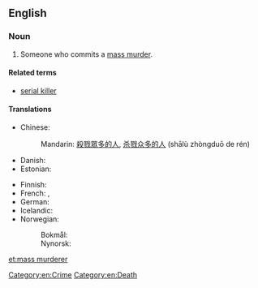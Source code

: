 ==English==
{{wikipedia|Mass murder}}

===Noun===
{{en-noun|head=[[mass]] [[murderer]]}}

# Someone who commits a [[mass murder]].

====Related terms====
* [[serial killer]]

====Translations====
{{trans-top|someone who commits a mass murder}}
* Chinese:
*: Mandarin: {{qualifier|no exact term exists}} [[殺戮]][[眾多]][[的]][[人]], [[杀戮]][[众多]][[的]][[人]] (shālù zhòngduō de rén)
* Danish: {{t-|da|massemorder|c}}
* Estonian: {{t+|et|massimõrvar}}
{{trans-mid}}
* Finnish: {{t-|fi|joukkomurhaaja}}
* French: {{t-|fr|tueur de masse|m}}, {{t-|fr|meurtrier de masse}}
* German: {{t+|de|Massenmörder|m}}
* Icelandic: {{t-|is|fjöldamorðingi|m}}
* Norwegian:
*: Bokmål: {{t-|nb|massemorder|m}}
*: Nynorsk: {{t-|nn|massemordar|m}}
{{trans-bottom}}

[[Category:en:Crime]]
[[Category:en:Death]]

[[et:mass murderer]]
